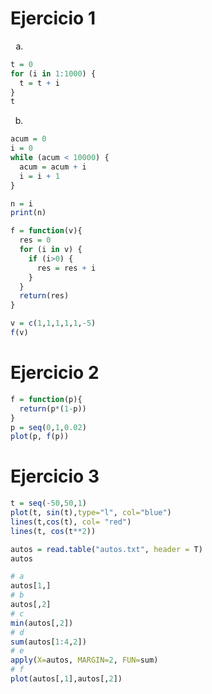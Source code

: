 
# Ejercicio 1
a)
```r
t = 0
for (i in 1:1000) {
  t = t + i
}
t

```
b)

```r
acum = 0
i = 0
while (acum < 10000) {
  acum = acum + i
  i = i + 1
}

n = i
print(n)
```
```r
f = function(v){
  res = 0
  for (i in v) {
    if (i>0) {
      res = res + i
    }
  }
  return(res)
}
```

```r
v = c(1,1,1,1,1,-5)
f(v)
```
# Ejercicio 2
```r
f = function(p){
  return(p*(1-p))
}
p = seq(0,1,0.02)
plot(p, f(p))
```

# Ejercicio 3

```r
t = seq(-50,50,1)
plot(t, sin(t),type="l", col="blue")
lines(t,cos(t), col= "red")
lines(t, cos(t**2))
```
```r
autos = read.table("autos.txt", header = T)
autos
```
```r
# a
autos[1,]
# b
autos[,2]
# c
min(autos[,2])
# d
sum(autos[1:4,2])
# e
apply(X=autos, MARGIN=2, FUN=sum)
# f
plot(autos[,1],autos[,2])

```

